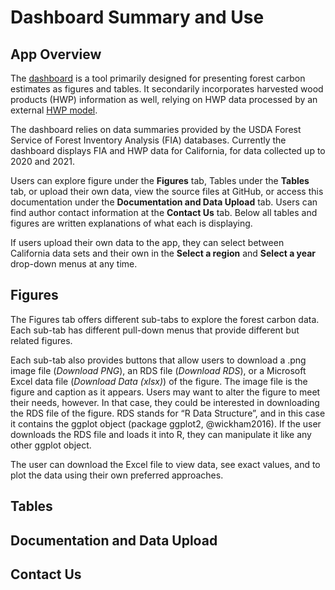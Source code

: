 # Dashboard Summary and Use {#sec-dboarduse}

## App Overview {#sec-dboarduse-overview}

The [dashboard](https://groomanalyticsllc.shinyapps.io/Forest-Carbon-Dashboard/) is a tool primarily designed for presenting forest carbon estimates as figures and tables. It secondarily incorporates harvested wood products (HWP) information as well, relying on HWP data processed by an external [HWP model](https://groomanalyticsllc.shinyapps.io/HWP-C-vR/).

The dashboard relies on data summaries provided by the USDA Forest Service of Forest Inventory Analysis (FIA) databases. Currently the dashboard displays FIA and HWP data for California, for data collected up to 2020 and 2021.

Users can explore figure under the **Figures** tab, Tables under the **Tables** tab, or upload their own data, view the source files at GitHub, or access this documentation under the **Documentation and Data Upload** tab. Users can find author contact information at the **Contact Us** tab. Below all tables and figures are written explanations of what each is displaying.

If users upload their own data to the app, they can select between California data sets and their own in the **Select a region** and **Select a year** drop-down menus at any time.

## Figures {#sec-dboarduse-figs}

The Figures tab offers different sub-tabs to explore the forest carbon data. Each sub-tab has different pull-down menus that provide different but related figures.

Each sub-tab also provides buttons that allow users to download a .png image file (*Download PNG*), an RDS file (*Download RDS*), or a Microsoft Excel data file (*Download Data (xlsx)*) of the figure. The image file is the figure and caption as it appears. Users may want to alter the figure to meet their needs, however. In that case, they could be interested in downloading the RDS file of the figure. RDS stands for "R Data Structure", and in this case it contains the ggplot object (package ggplot2, @wickham2016). If the user downloads the RDS file and loads it into R, they can manipulate it like any other ggplot object.   

The user can download the Excel file to view data, see exact values, and to plot the data using their own preferred approaches.    



## Tables {#sec-dboarduse-tables}

## Documentation and Data Upload {#sec-dboarduse-docdnld}

## Contact Us {#sec-dboarduse-cntct}
